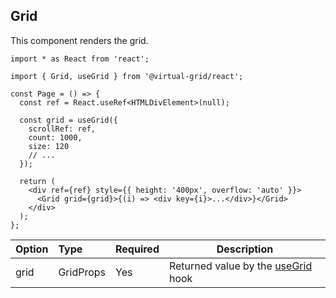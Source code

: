 ## Grid

This component renders the grid.

```tsx copy
import * as React from 'react';

import { Grid, useGrid } from '@virtual-grid/react';

const Page = () => {
  const ref = React.useRef<HTMLDivElement>(null);

  const grid = useGrid({
    scrollRef: ref,
    count: 1000,
    size: 120
    // ...
  });

  return (
    <div ref={ref} style={{ height: '400px', overflow: 'auto' }}>
      <Grid grid={grid}>{(i) => <div key={i}>...</div>}</Grid>
    </div>
  );
};
```

| Option | Type      | Required | Description                                                                                      |
| :----- | :-------- | :------- | ------------------------------------------------------------------------------------------------ |
| grid   | GridProps | Yes      | Returned value by the [useGrid](https://docs.virtual-grid.com/api-reference/react/use-grid) hook |
